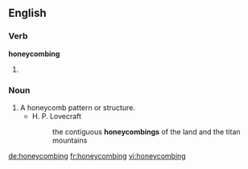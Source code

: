 ==English==

===Verb===
'''honeycombing'''

# {{present participle of|honeycomb}}

===Noun===
{{en-noun}}

# A honeycomb pattern or structure.
#* H. P. Lovecraft
#*: the contiguous '''honeycombings''' of the land and the titan mountains

[[de:honeycombing]]
[[fr:honeycombing]]
[[vi:honeycombing]]